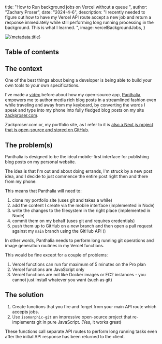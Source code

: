 



 title: "How to Run background jobs on Vercel without a queue ",
 author: "Zachary Proser",
 date: "2024-4-6",
 description: "I recently needed to figure out how to have my Vercel API route accept a new job and return a response immediately while still performing long running processing in the background. This is what I learned. ",
 image: vercelBackgroundJobs,
} 


<Image src={metadata.image} alt={metadata.title} />

## Table of contents

## The context 

One of the best things about being a developer is being able to build your own tools to your own specifications. 

I've made a [video](/videos/panthalia-intro) before about how my open-source app, [Panthalia](https://github.com/zackproser/panthalia), empowers me to author media rich blog posts in a streamlined fashion even while traveling and away from my keyboard, by 
converting the words I speak and type into my phone into fully fledged blog posts on my site [zackproser.com](https://zackproser.com).

Zackproser.com or, my portfolio site, as I refer to it is [also a Next.js project that is open-source and stored on GitHub](https://github.com/zackproser/portfolio).

## The problem(s)

Panthalia is designed to be the ideal mobile-first interface for publishing blog posts on my personal website.

The idea is that I'm out and about doing errands,
I'm struck by a new post idea, and I decide to just commence the entire post right then and there from my phone. 

This means that Panthalia will need to: 

1. clone my portfolio site (uses git and takes a while)
1. add the content I create via the mobile interface (implemented in Node)
1. write the changes to the filesystem in the right place (implemented in Node)
1. commit them on my behalf (uses git and requires credentials)
1. push them up to GitHub on a new branch and then open a pull request against my `main` branch using the GitHub API ()

In other words, Panthalia needs to perform long running git operations and image generation routines in my Vercel functions. 

This would be fine except for a couple of problems: 

1. Vercel functions can run for maximum of 5 minutes on the Pro plan 
1. Vercel functions are JavaScript only 
1. Vercel functions are not like Docker images or EC2 instances - you cannot just install whatever you want (such as git)


## The solution 

1. Create functions that you fire and forget from your main API route which accepts jobs. 
1. Use `isomorphic-git` an impressive open-source project that re-implements git in pure JavaScript. (Yes, it works great)

These functions call separate API routes to perform long running tasks even after the initial API response has been returned to the client.

